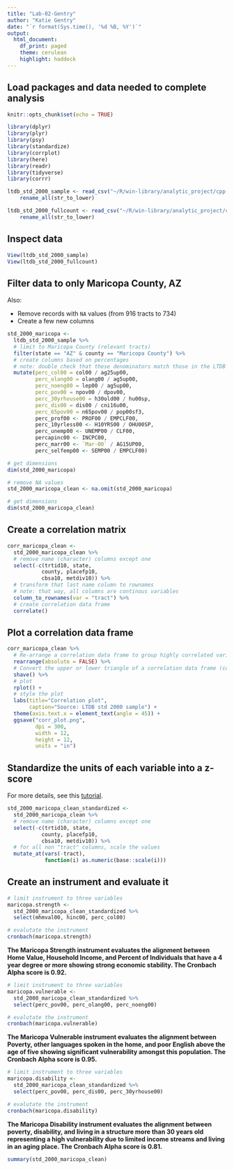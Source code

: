 ```yaml
---
title: "Lab-02-Gentry"
author: "Katie Gentry"
date: "`r format(Sys.time(), '%d %B, %Y')`"
output: 
  html_document:
    df_print: paged
    theme: cerulean
    highlight: haddock
---
```


## Load packages and data needed to complete analysis

```r
knitr::opts_chunk$set(echo = TRUE)

library(dplyr)
library(plyr)
library(psy)
library(standardize)
library(corrplot)
library(here)
library(readr)
library(tidyverse)
library(corrr)
```

```r
ltdb_std_2000_sample <- read_csv("~/R/win-library/analytic_project/cpp-528-spr-2020-group-01/data/raw/ltdb_std_2000_sample.csv") %>%
    rename_all(str_to_lower)

ltdb_std_2000_fullcount <- read_csv("~/R/win-library/analytic_project/cpp-528-spr-2020-group-01/data/raw/ltdb_std_2000_fullcount.csv") %>% 
    rename_all(str_to_lower)
```

## Inspect data

```r
View(ltdb_std_2000_sample)
View(ltdb_std_2000_fullcount)
```

## Filter data to only Maricopa County, AZ

Also:

* Remove records with `NA` values (from 916 tracts to 734)
* Create a few new columns

```r
std_2000_maricopa <- 
  ltdb_std_2000_sample %>%
  # limit to Maricopa County (relevant tracts)
  filter(state == "AZ" & county == "Maricopa County") %>%
  # create columns based on percentages
  # note: double check that these denominators match those in the LTDB code book
  mutate(perc_col00 = col00 / ag25up00,
         perc_olang00 = olang00 / ag5up00,
         perc_noeng00 = lep00 / ag5up00,
         perc_pov00 = npov00 / dpov00,
         perc_30yrhouse00 = h30old00 / hu00sp,
         perc_dis00 = dis00 / cni16u00,
         perc_65pov00 = n65pov00 / pop00sf3,
         perc_prof00 <- PROF00 / EMPCLF00,
         perc_10yrless00 <- H10YRS00 / OHU00SP,
         perc_unemp00 <- UNEMP00 / CLF00,
         percapinc00 <- INCPC00,
         perc_marr00 <- `Mar-00` / AG15UP00,
         perc_selfemp00 <- SEMP00 / EMPCLF00)

# get dimensions
dim(std_2000_maricopa)

# remove NA values
std_2000_maricopa_clean <- na.omit(std_2000_maricopa)

# get dimensions
dim(std_2000_maricopa_clean)
```

## Create a correlation matrix

```r
corr_maricopa_clean <-
  std_2000_maricopa_clean %>%
  # remove name (character) columns except one
  select(-c(trtid10, state, 
           county, placefp10,
           cbsa10, metdiv10)) %>%
  # transform that last name column to rownames
  # note: that way, all columns are continous variables
  column_to_rownames(var = "tract") %>%
  # create correlation data frame
  correlate()
```

## Plot a correlation data frame

```r
corr_maricopa_clean %>%
  # Re-arrange a correlation data frame to group highly correlated variables closer together.
  rearrange(absolute = FALSE) %>%
  # Convert the upper or lower triangle of a correlation data frame (cor_df) to missing values
  shave() %>%
  # plot
  rplot() +
  # style the plot
  labs(title="Correlation plot",
       caption="Source: LTDB std 2000 sample") +
  theme(axis.text.x = element_text(angle = 45)) +
  ggsave("corr_plot.png",
         dpi = 300,
         width = 12,
         height = 12,
         units = "in")
```

## Standardize the units of each variable into a z-score

For more details, see this [tutorial](http://mattwaite.github.io/sports/z-scores.html).

```r
std_2000_maricopa_clean_standardized <-
  std_2000_maricopa_clean %>%
  # remove name (character) columns except one
  select(-c(trtid10, state, 
           county, placefp10,
           cbsa10, metdiv10)) %>%
  # for all non "tract" columns, scale the values 
  mutate_at(vars(-tract),
            function(i) as.numeric(base::scale(i)))
```

## Create an instrument and evaluate it

```r
# limit instrument to three variables
maricopa.strength <-
  std_2000_maricopa_clean_standardized %>%
  select(mhmval00, hinc00, perc_col00)

# evalutate the instrument
cronbach(maricopa.strength)
```

**The Maricopa Strength instrument evaluates the alignment between Home Value, Household Income, and Percent of Individuals that have a 4 year degree or more showing strong economic stability. The Cronbach Alpha score is 0.92.**

```r
# limit instrument to three variables
maricopa.vulnerable <-
  std_2000_maricopa_clean_standardized %>%
  select(perc_pov00, perc_olang00, perc_noeng00)

# evalutate the instrument
cronbach(maricopa.vulnerable)
```

**The Maricopa Vulnerable instrument evaluates the alignment between Poverty, other languages spoken in the home, and poor English above the age of five showing significant vulnerability amongst this population. The Cronbach Alpha score is 0.95.**

```r
# limit instrument to three variables
maricopa.disability <-
  std_2000_maricopa_clean_standardized %>%
  select(perc_pov00, perc_dis00, perc_30yrhouse00)

# evalutate the instrument
cronbach(maricopa.disability)
```

**The Maricopa Disability instrument evaluates the alignment between poverty, disability, and living in a structure more than 30 years old representing a high vulnerability due to limited income streams and living in an aging place. The Cronbach Alpha score is 0.81.**

```r
summary(std_2000_maricopa_clean)
```
